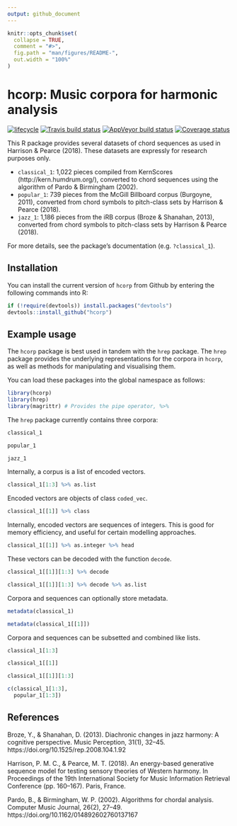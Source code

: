 ```yaml
---
output: github_document
---
```


<!-- README.md is generated from README.Rmd. Please edit that file -->

```r
knitr::opts_chunk$set(
  collapse = TRUE,
  comment = "#>",
  fig.path = "man/figures/README-",
  out.width = "100%"
)
```
# hcorp: Music corpora for harmonic analysis

[![lifecycle](https://img.shields.io/badge/lifecycle-maturing-blue.svg)](https://www.tidyverse.org/lifecycle/#maturing)
[![Travis build status](https://travis-ci.org/pmcharrison/hcorp.svg?branch=master)](https://travis-ci.org/pmcharrison/hcorp)
[![AppVeyor build status](https://ci.appveyor.com/api/projects/status/github/pmcharrison/hcorp?branch=master&svg=true)](https://ci.appveyor.com/project/pmcharrison/hcorp)
[![Coverage status](https://coveralls.io/repos/github/pmcharrison/hcorp/badge.svg)](https://coveralls.io/r/pmcharrison/hcorp?branch=master)

This R package provides several datasets of chord sequences
as used in Harrison & Pearce (2018).
These datasets are expressly for research purposes only.

- `classical_1`: 1,022 pieces compiled from KernScores (http://kern.humdrum.org/),
converted to chord sequences using the algorithm of 
Pardo & Birmingham (2002).
- `popular_1`: 739 pieces from the McGill Billboard corpus (Burgoyne, 2011),
converted from chord symbols to pitch-class sets by Harrison & Pearce (2018).
- `jazz_1`: 1,186 pieces from the iRB corpus (Broze & Shanahan, 2013),
converted from chord symbols to pitch-class sets by Harrison & Pearce (2018).

For more details, see the package's documentation (e.g. `?classical_1`).

## Installation

You can install the current version of `hcorp` from Github
by entering the following commands into R:

``` r
if (!require(devtools)) install.packages("devtools")
devtools::install_github("hcorp")
```

## Example usage

The `hcorp` package is best used in tandem with the `hrep` package.
The `hrep` package provides the underlying representations for the corpora
in `hcorp`,
as well as methods for manipulating and visualising them.

You can load these packages into the global namespace as follows:

```r
library(hcorp)
library(hrep)
library(magrittr) # Provides the pipe operator, %>%
```

The `hrep` package currently contains three corpora:

```r
classical_1

popular_1

jazz_1
```

Internally, a corpus is a list of encoded vectors.

```r
classical_1[1:3] %>% as.list
```

Encoded vectors are objects of class `coded_vec`.

```r
classical_1[[1]] %>% class
```

Internally, encoded vectors are sequences of integers.
This is good for memory efficiency,
and useful for certain modelling approaches.

```r
classical_1[[1]] %>% as.integer %>% head
```

These vectors can be decoded with the function `decode`.

```r
classical_1[[1]][1:3] %>% decode

classical_1[[1]][1:3] %>% decode %>% as.list
```

Corpora and sequences can optionally store metadata.

```r
metadata(classical_1)

metadata(classical_1[[1]])
```

Corpora and sequences can be subsetted and combined like lists.

```r
classical_1[1:3]

classical_1[[1]]

classical_1[[1]][1:3]

c(classical_1[1:3],
  popular_1[1:3])
```

## References

Broze, Y., & Shanahan, D. (2013). Diachronic changes in jazz harmony: A cognitive perspective. Music Perception, 31(1), 32–45. https://doi.org/10.1525/rep.2008.104.1.92

Harrison, P. M. C., & Pearce, M. T. (2018). An energy-based generative sequence model for testing sensory theories of Western harmony. In Proceedings of the 19th International Society for Music Information Retrieval Conference (pp. 160–167). Paris, France.

Pardo, B., & Birmingham, W. P. (2002). Algorithms for chordal analysis. Computer Music Journal, 26(2), 27–49. https://doi.org/10.1162/014892602760137167
